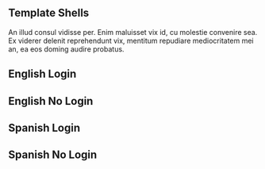 
<Meta of={TemplateShell} />

<Unstyled>
  <section style={{ maxWidth: '860px' }}>
    <h1>Template Shells</h1>
    <p>
      An illud consul vidisse per. Enim maluisset vix id, cu molestie convenire sea. Ex viderer
      delenit reprehendunt vix, mentitum repudiare mediocritatem mei an, ea eos doming audire
      probatus.
    </p>
    <Primary of={TemplateShell}/>
    <Controls />
    <h2>English Login</h2>
    <Canvas
      of={TemplateShell.EnglishLogIn}
      additionalActions={[gitHubAction]}
      source={{ code: TemplateShellCode }}
    />
    <h2>English No Login</h2>
    <Canvas
        of={TemplateShell.EnglishNoLogIn}
      additionalActions={[gitHubAction]}
      source={{ code: TemplateShellCode }}
    />
    <h2>Spanish Login</h2>
    <Canvas
      of={TemplateShell.SpanishLogIn}
      additionalActions={[gitHubAction]}
      source={{ code: TemplateShellCode }}
    />
    <h2>Spanish No Login</h2>
    <Canvas
      of={TemplateShell.SpanishNoLogIn}
      additionalActions={[gitHubAction]}
      source={{ code: TemplateShellCode }}
    />

  </section>
</Unstyled>
